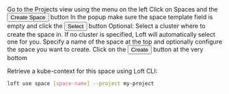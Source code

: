 
<Flow id="create-space-ui-no-template">
  <Step>
    Go to the <NavStep>Projects</NavStep> view using the menu on the left
  </Step>
  <Step>
    Click on Spaces and the <Button>Create Space</Button> button
  </Step>
  <Step>
    In the popup make sure the space template field is empty and click the <Button>Select</Button> button
  </Step>
  <Step>
    Optional: Select a cluster where to create the space in. If no cluster is specified, Loft will automatically select one for you.
  </Step>
  <Step>
    Specify a name of the space at the top and optionally configure the space you want to create.
  </Step>
  <Step>
    Click on the <Button>Create</Button> button at the very bottom
  </Step>
  <Step>

Retrieve a kube-context for this space using Loft CLI:
```bash
loft use space [space-name] --project my-project
```

  </Step>
</Flow>